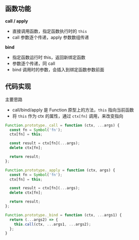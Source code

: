 ## 函数功能

**call / apply**

- 直接调用函数，指定函数执行时的 `this`
- call 参数逐个传递，apply 参数数组传递

**bind**

- 指定函数运行时 this，返回新绑定函数
- 参数逐个传递，同 call
- bind 调用时的参数，会插入到绑定函数参数前面

## 代码实现

主要思路

- call/bind/apply 是 Function 原型上的方法，`this` 指向当前函数
- 将 `this` 作为 ctx 的属性，通过 `ctx[fn]` 调用，来改变指向

```javascript title="实现 call"
Function.prototype._call = function (ctx, ...args) {
  const fn = Symbol('fn');
  ctx[fn] = this;

  const result = ctx[fn](...args);
  delete ctx[fn];

  return result;
};
```

```javascript title="实现 apply"
Function.prototype._apply = function (ctx, args) {
  const fn = Symbol('fn');
  ctx[fn] = this;

  const result = ctx[fn](...args);
  delete ctx[fn];

  return result;
};
```

```javascript title="实现 bind"
Function.prototype._bind = function (ctx, ...args1) {
  return (...args2) => {
    this.call(ctx, ...args1, ...args2);
  };
}
```

